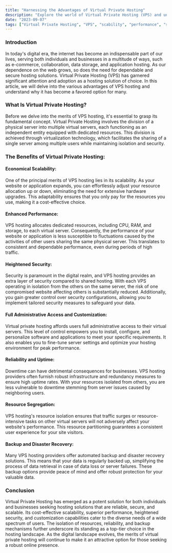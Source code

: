 ```yaml
---
title: "Harnessing the Advantages of Virtual Private Hosting"
description: "Explore the world of Virtual Private Hosting (VPS) and uncover the myriad benefits that have made it the go-to choice for individuals and businesses alike. Discover how VPS hosting offers cost-effective scalability, enhanced performance, heightened security, and full customization options."
date: "2023-09-07"
tags: ["Virtual Private Hosting", "VPS", "scability", "performance", "security", "customization"]
---
```


### Introduction

In today's digital era, the internet has become an indispensable part of our lives, serving both individuals and businesses in a multitude of ways, such as e-commerce, collaboration, data storage, and application hosting. As our dependence on the web grows, so does the need for dependable and secure hosting solutions. Virtual Private Hosting (VPS) has garnered significant attention and adoption as a hosting solution of choice. In this article, we will delve into the various advantages of VPS hosting and understand why it has become a favored option for many.

### What Is Virtual Private Hosting?

Before we delve into the merits of VPS hosting, it's essential to grasp its fundamental concept. Virtual Private Hosting involves the division of a physical server into multiple virtual servers, each functioning as an independent entity equipped with dedicated resources. This division is achieved through virtualization technology, which facilitates the sharing of a single server among multiple users while maintaining isolation and security.

### The Benefits of Virtual Private Hosting:

#### Economical Scalability:
One of the principal merits of VPS hosting lies in its scalability. As your website or application expands, you can effortlessly adjust your resource allocation up or down, eliminating the need for extensive hardware upgrades. This adaptability ensures that you only pay for the resources you use, making it a cost-effective choice.

#### Enhanced Performance:
VPS hosting allocates dedicated resources, including CPU, RAM, and storage, to each virtual server. Consequently, the performance of your website or application is less susceptible to fluctuations caused by the activities of other users sharing the same physical server. This translates to consistent and dependable performance, even during periods of high traffic.

#### Heightened Security:
Security is paramount in the digital realm, and VPS hosting provides an extra layer of security compared to shared hosting. With each VPS operating in isolation from the others on the same server, the risk of one compromised website affecting others is substantially reduced. Additionally, you gain greater control over security configurations, allowing you to implement tailored security measures to safeguard your data.

#### Full Administrative Access and Customization:
Virtual private hosting affords users full administrative access to their virtual servers. This level of control empowers you to install, configure, and personalize software and applications to meet your specific requirements. It also enables you to fine-tune server settings and optimize your hosting environment for peak performance.

#### Reliability and Uptime:
Downtime can have detrimental consequences for businesses. VPS hosting providers often furnish robust infrastructure and redundancy measures to ensure high uptime rates. With your resources isolated from others, you are less vulnerable to downtime stemming from server issues caused by neighboring users.

#### Resource Segregation:
VPS hosting's resource isolation ensures that traffic surges or resource-intensive tasks on other virtual servers will not adversely affect your website's performance. This resource partitioning guarantees a consistent user experience for your site visitors.

#### Backup and Disaster Recovery:
Many VPS hosting providers offer automated backup and disaster recovery solutions. This means that your data is regularly backed up, simplifying the process of data retrieval in case of data loss or server failures. These backup options provide peace of mind and offer robust protection for your valuable data.

### Conclusion

Virtual Private Hosting has emerged as a potent solution for both individuals and businesses seeking hosting solutions that are reliable, secure, and scalable. Its cost-effective scalability, superior performance, heightened security, and customization capabilities cater to the diverse needs of a wide spectrum of users. The isolation of resources, reliability, and backup mechanisms further underscore its standing as a top-tier choice in the hosting landscape. As the digital landscape evolves, the merits of virtual private hosting will continue to make it an attractive option for those seeking a robust online presence.
